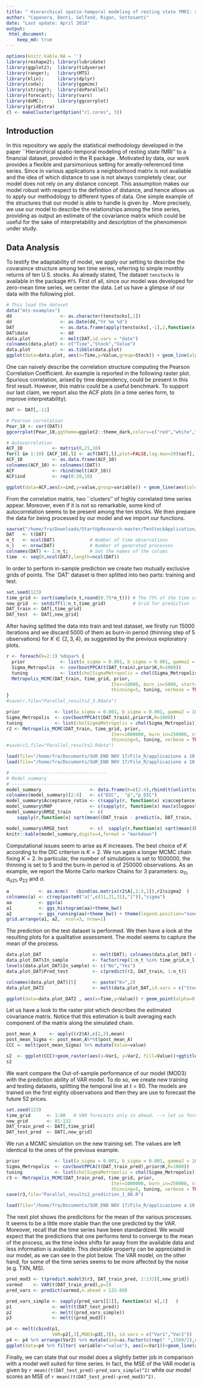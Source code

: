 ```yaml
---
title: " Hierarchical spatio-temporal modeling of resting state fMRI: an Application to Multivatiate Time Series Data"
author: "Caponera, Denti, Gelfand, Rigon, Sottosanti"
date: "Last update: April 2018"
output: 
 html_document:
    keep_md: true
---
```


```r
options(knitr.kable.NA = '')
library(reshape2); library(lubridate)
library(ggplot2);  library(tidyverse)
library(ranger);   library(MTS)
library(klin);     library(dplyr)
library(coda);     library(ggmcmc)
library(stringr);  library(doParallel)
library(forecast); library(vars)
library(doMC);     library(ggcorrplot)
library(gridExtra)
cl <- makeCluster(getOption("cl.cores", 3))
```

## Introduction
In this repository we apply the statistical methodology developed in the paper ``Hierarchical spatio-temporal modeling of resting state fMRI'' to a financial dataset, provided in the R package \texttt{MTS}. 
Motivated by \emph{rs-FMRI} data, our work provides a flexible and parsimonious setting for areally-referenced time series. Since in various applications a neighborhood matrix is not available and the idea of which distance to use is not always completely clear, our model does not rely on any distance concept. This assumption makes our model robust with respect to the definition of distance, and hence allows us to apply our methodology to different types of data. One simple example of the  structures that our model is able to handle is given by \emph{multivariate time series}.
More precisely, we use our model to describe the relationships among the time series, providing as output an estimate of the covariance matrix which could be useful for the sake of interpretability and description of the phenomenon under study.

## Data Analysis
To testify the adaptability of model, we apply our setting to describe the covaraince structure among ten time series, referring to simple monthly returns of ten U.S. stocks. As already stated,  The dataset `tenstocks` is available in the package `MTS`.
First of all, since our model was developed for zero-mean time series, we center the data. Let us have a glimpse of our data with the following plot.

```r
# This load the dataset
data("mts-examples")
dd                  <- as.character(tenstocks[,1])
dd                  <- as.Date(dd,"%Y %m %d")
DAT                 <- as.data.frame(apply(tenstocks[,-1],2,function(x) scale(x, center = T, scale = F)))
DAT$date            <- dd
data.plot           <- melt(DAT,id.vars = "date")
colnames(data.plot) <- c("Time","Stock","Value")
data.plot           <- as.tibble(data.plot)
ggplot(data=data.plot, aes(x=Time,y=Value,group=Stock)) + geom_line(alpha=0.60,aes(col=Stock)) + theme_bw() + xlab("Time") + ylab("Value") +ggtitle("Centered monthly simple returns of ten U.S. stocks")
```

One can naively describe the correlation structure computing the Pearson Correlation Coefficient. An example is reported in the following raster plot. 
Spurious correlation, arised by time dependency, could be present in this first result. However, this matrix could be a useful benchmark. 
To support our last claim, we report also the ACF plots (in a time series form, to improve interpretability). 

```r
DAT <- DAT[,-11]

# Pearson correlation
Pear_10 <- cor((DAT))
ggcorrplot(Pear_10,ggtheme=ggplot2::theme_dark,colors=c("red","white","blue"),legend.title="Correlation") +ggtitle("Pearson correlation index among monthly simple returns of ten U.S. stocks")

# Autocorrelation
ACF_10           <- matrix(0,21,10)
for(l in 1:10) {ACF_10[,l] <- acf(DAT[,l],plot=FALSE,lag.max=20)$acf[,,1]}
ACF_10           <- as.data.frame(ACF_10)
colnames(ACF_10) <- colnames((DAT))
ACF              <- rbind(melt(ACF_10))
ACF$ind          <- rep(0:20,10)

ggplot(data=ACF,aes(x=ind,y=value,group=variable)) + geom_line(aes(col=variable), alpha=.8,size=0.5) + geom_point(aes(col=variable),size=0.4)+ geom_hline(yintercept=0) + ylab("Autocorrelation") + xlab("Lag") + theme_bw()  + scale_x_continuous(breaks = round(seq(0, 19, by = 1))) + geom_hline(yintercept =qnorm(c(0.025, 0.975))/sqrt(nrow(DAT)),col=2)+ggtitle("Autocorrelation Plot, Maximum lag set to 20")
```

From the correlation matrix, two ``clusters'' of highly correlated time series appear. Moreover, even if it is not so remarkable, some kind of autocorrelation seems to be present among the ten stocks. We then prepare the data for being processed by our model and we import our functions. 

```r
source("/home/fra/Downloads/StartUpResearch-master/TenStockApplication/functions.R")
DAT   <- t(DAT)
n_t   <- ncol(DAT)             # Number of time observations
n_l   <- nrow(DAT)             # Number of generated processes
colnames(DAT) <- 1:n_t;        # Set the names of the colums
time  <- seq(0,ncol(DAT),length=ncol(DAT))
```

In order to perform in-sample prediction we create two mutually exclusive grids of points. The `DAT' dataset is then splitted into two parts: training and test.

```r
set.seed(123)
time_grid <- sort(sample(n_t,round(0.75*n_t))) # The 75% of the time columns are used.
new_grid  <- setdiff(1:n_t,time_grid)          # Grid for prediction
DAT_train <- DAT[,time_grid]
DAT_test  <- DAT[,new_grid]
```

After having splitted the data into train and test dataset, we firstly run 15000 iterations and we discard 5000 of them as burn-in period (thinning step of 5 observations) for $K\in\{2,3,4\}$, as suggested by the previous exploratory plots.

```r
r <- foreach(k=2:3) %dopar% {
  prior             <- list(a_sigma = 0.001, b_sigma = 0.001, gamma2 = 100, K = k, psi= 0.03)
  Sigma_Metropolis  <- cov(bootPPCA(t(DAT_train),prior$K,R=1000))
  tuning            <- list(cholSigmaMetropolis = chol(Sigma_Metropolis))
  Metropolis_MCMC(DAT_train, time_grid, prior, 
                                       Iter=10000, burn_in=5000, start= NULL, 
                                       thinning=5, tuning, verbose = TRUE)
}
#save(r,file="Parallel_results2_3.Rdata")

prior             <- list(a_sigma = 0.001, b_sigma = 0.001, gamma2 = 100, K = 2, psi= 0.03)
Sigma_Metropolis  <- cov(bootPPCA(t(DAT_train),prior$K,R=1000))
tuning            <- list(cholSigmaMetropolis = chol(Sigma_Metropolis))
r2 <- Metropolis_MCMC(DAT_train, time_grid, prior, 
                                       Iter=1000000, burn_in=250000, start= NULL, 
                                       thinning=5, tuning, verbose = TRUE)
#save(r2,file="Parallel_results2.Rdata")
```

```r
load(file="/home/fra/Documents/SUR_END NOV 17/File_R/applicazione a 10 stock/Parallel_results2.Rdata")
load(file="/home/fra/Documents/SUR_END NOV 17/File_R/applicazione a 10 stock/Parallel_results2_6.Rdata")
```

```r
# -----------------------------------
# Model summary
# -----------------------------------
model_summary                  <- data.frame(K=c(2:4),rbind(t(unlist(sapply(r,function(x) IC(x)))))[1:3,])
colnames(model_summary)[2:4]   <- c("DIC",  "p","p_DIC")
model_summary$Acceptance_ratio <- c(sapply(r, function(x) x$acceptance_ratio)[1:3])
model_summary$MAP              <- c(sapply(r, function(x) max(x$logpost))[1:3])
model_summary$RMSE_train       <- c(
    sapply(r,function(x) sqrt(mean((DAT_train - predict(x, DAT_train, 1:n_t)[,time_grid])^2))))[1:3]

model_summary$RMSE_test        <- c(  sapply(r,function(x) sqrt(mean((DAT_test - predict(x, DAT_train, 1:n_t)[,new_grid])^2))))[1:3]
knitr::kable(model_summary,digits=4,format = "markdown")
```

Computational issues seem to arise as $K$ increases.
The best choice of $K$ according to the DIC criterion is $K=2$. We run again a longer MCMC chain fixing $K=2$. In particular, the number of simulations is set to 1000000, the thinning is set to 5 and the burn-in period is of 250000 observations. As an example, we report the Monte Carlo markov Chains for 3 parameters: $a_{11}, a_{a21}, a_{22}$ and $\sigma$.


```r
a           <- as.mcmc(   cbind(as.matrix(r2$A[,1:3,1]),r2$sigma2  )  )
colnames(a) <- c(rep(paste0("a[",c(11,21,31),"]")),"sigma")
aa          <- ggs(a)
a1          <- ggs_histogram(aa)+theme_bw()
a2          <- ggs_running(aa)+theme_bw() + theme(legend.position="none")
grid.arrange(a1, a2,  ncol=3, nrow=1)
```

The prediction on the test dataset is performed. We then have a look at the resulting plots for a qualitative assessment. The model seems to capture the mean of the process.

```r
data.plot_DAT                   <- melt(DAT); colnames(data.plot_DAT) <- c("Stock","Time","Value")
data.plot_DAT$In_sample         <- factor(rep(1:n_t %in% time_grid,n_l)); 
levels(data.plot_DAT$In_sample) <- c("No","Yes")
data.plot_DAT$Pred_test         <- c(predict(r2, DAT_train, 1:n_t))

colnames(data.plot_DAT)[5]      <- paste("K=",2)
data.plot_DAT2                  <- melt(data.plot_DAT,id.vars = c("Stock","Time","Value","In_sample"))

ggplot(data=data.plot_DAT2 , aes(x=Time,y=Value)) + geom_point(alpha=0.25) + facet_wrap(   ~  Stock,ncol=2 ) + geom_line(aes(y=value),col=4, size=1.2) + ylab("Price")+ ggtitle("Ten Stocks")+ theme_bw()
```

Let us have a look to the raster plot which describes the estimated covariance matrix. Notice that this estimation is built averaging each component of the matrix along the simulated chain.

```r
post_mean_A     <- apply((r2$A),c(2,3),mean)
post_mean_Sigma <- post_mean_A%*%t(post_mean_A)
CCC <- melt(post_mean_Sigma) %>% mutate(Value=value)

s2  <- ggplot(CCC)+geom_raster(aes(x=Var1, y=Var2, fill=Value))+ggtitle("Elementwise Posterior Mean of the Covariance Matrix")+theme_bw()+xlab("Stock")+ylab("Stock")+ scale_fill_gradient2(low=I("red"), high=I("yellow"),mid=I("darkblue"),midpoint = 0)
s2
```

We want compare the Out-of-sample performance of our model (MOD3) with the prediction ability of VAR model. To do so, we create new training and testing datasets, splitting the temporal line at $t=80$. The models are trained on the first eighty observations and then they are use to forecast the future 52 prices.

```r
set.seed(123)
time_grid      <- 1:80   # VAR forecasts only in ahead. --> let us forecast!
new_grid       <- 81:132
DAT_train_pred <- DAT[,time_grid]
DAT_test_pred  <- DAT[,new_grid]
```

We run a MCMC simulation on the new training set. The values are left identical to the ones of the previous example.

```r
prior             <- list(a_sigma = 0.001, b_sigma = 0.001, gamma2 = 100, K = 2, psi= 0.03)
Sigma_Metropolis  <- cov(bootPPCA(t(DAT_train_pred),prior$K,R=1000))
tuning            <- list(cholSigmaMetropolis = chol(Sigma_Metropolis))
r3 <- Metropolis_MCMC(DAT_train_pred, time_grid, prior, 
                                       Iter=1000000, burn_in=250000, start= NULL, 
                                       thinning=5, tuning, verbose = TRUE)
save(r3,file="Parallel_results2_prediction_1_80.R")
```

```r
load(file="/home/fra/Documents/SUR_END NOV 17/File_R/applicazione a 10 stock/Parallel_results2_prediction_1_80.R")
```

The next plot shows the predicitons for the mean of the various processes. It seems to be a little more stable than the one predicted by the VAR. Moreover, recall that the time series have been standardized. We would expect that the predictions that one performs tend to converge to the mean of the process, as the time index shifts far away from the available data and less information is available. 
This desirable property can be appreciated in our model, as we can see in the plot below. The VAR model, on the other hand, for some of the time series seems to be more affected by the noise (e.g. TXN, MS).

```r
pred_mod3 <- t(predict.model3(r3, DAT_train_pred, 1:132)[,new_grid])
varmod    <- VAR(t(DAT_train_pred),p=2)
pred_vars <- predict(varmod,n.ahead = 132-80)

pred_vars_simple <- sapply(pred_vars[[1]], function(x) x[,1]   )
p1               <- melt(t(DAT_test_pred))
p2               <- melt((pred_vars_simple))
p3               <- melt((pred_mod3))

p4 <- melt(cbind(p1,
                 VAR=p2[,3],MOD3=p3[,3]), id.vars = c("Var1","Var2"))
p4 <- p4 %>% arrange(Var2) %>% mutate(ind=as.factor(c(rep(" ",1560/2),rep("  ",1560/2))))
ggplot(data=p4 %>% filter( variable!="value"), aes(x=Var1))+geom_line(aes(y=value,col=(variable)) )+facet_wrap(~Var2)+xlab("Time")+ylab("Price, VARs, Model")+theme_bw()+geom_abline(intercept = 0,slope=0,lty=2)
```

Finally, we can state that our model does a slightly better job in comparison with a model well suited for time series. In fact, the MSE of the VAR model is given by `r mean((t(DAT_test_pred)-pred_vars_simple)^2)` while our model scores an MSE of `r mean((t(DAT_test_pred)-pred_mod3)^2)`. 




